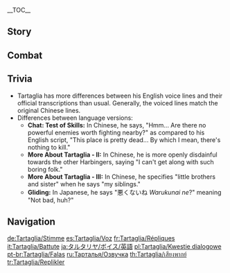{{CharacterTabs}}
{{LanguageTabs}}
__TOC__
==Story==
{{VO/Story
|character           = Tartaglia
|name                = Tartaglia

|vo_01_01_title      = Hello
|vo_01_01_file       = VO_{language}{character} Hello.ogg
|vo_01_01_tx         = I'm No. 11 of the [[Fatui]] [[Harbingers]], codename Childe, but I also go by Tartaglia. And you... Hmm, you too like to cause quite the stir, don't you? Something tells me we're going to get along splendidly.

|vo_02_01_title      = Chat: Idleness
|vo_02_01_file       = VO_{language}{character} Chat - Idleness.ogg
|vo_02_01_tx         = You know, there are better ways to seek out our enemies than... well, standing here.

|vo_02_02_title      = Chat: Test of Skills
|vo_02_02_file       = VO_{language}{character} Chat - Test of Skills.ogg
|vo_02_02_tx         = This place is pretty dead... By which I mean, there's nothing to kill.

|vo_02_03_title      = Chat: The Fatui
|vo_02_03_file       = VO_{language}{character} Chat - The Fatui.ogg
|vo_02_03_tx         = I wonder what the rest of the Harbingers are up to? Plotting and scheming on an ever-grander scale, no doubt.

|vo_02_04_title      = Chat: [[Snezhnaya]]
|vo_02_04_file       = VO_{language}{character} Chat - Snezhnaya.ogg
|vo_02_04_tx         = Where I'm from, if we didn't keep moving, we'd freeze to death. Literally.

<!-- Weather -->
|vo_03_01_title      = After the Rain
|vo_03_01_file       = VO_{language}{character} After the Rain.ogg
|vo_03_01_tx         = Ah, perfect weather for fishing! The sound of the rain scares them away, but once it stops, they're yours for the taking.

|vo_03_02_title      = When It Snows: Foreign Country
|vo_03_02_file       = VO_{language}{character} When It Snows - Foreign Country.ogg
|vo_03_02_tx         = Haha, ahh... could it be snowing in Snezhnaya too?

|vo_03_03_title      = When It Snows: Snezhnaya
|vo_03_03_file       = VO_{language}{character} When It Snows - Snezhnaya.ogg
|vo_03_03_tx         = The world looks glorious in the snow. Pure white, like the light of the moon. A perfect backdrop for bloodshed.

|vo_03_04_title      = When It's Windy
|vo_03_04_file       = VO_{language}{character} When It's Windy.ogg
|vo_03_04_tx         = The wind is picking up. There is conflict in the air.

|vo_03_05_title      = Wind Is Building Up: Foreign Country
|vo_03_05_file       = VO_{language}{character} Wind Is Building Up - Foreign Country.ogg
|vo_03_05_tx         = Just look at that wind blow!

|vo_03_06_title      = Wind Is Building Up: Snezhnaya
|vo_03_06_file       = VO_{language}{character} Wind Is Building Up - Snezhnaya.ogg
|vo_03_06_tx         = The wind permeates all, cleansing both mind and body. Excellent.

|vo_04_01_title      = Good Morning
|vo_04_01_file       = VO_{language}{character} Good Morning.ogg
|vo_04_01_tx         = Morning, comrade! You're raring to go today, I see.

|vo_04_02_title      = Good Afternoon
|vo_04_02_file       = VO_{language}{character} Good Afternoon.ogg
|vo_04_02_tx         = You look well. What's your secret? Care to exchange notes?

|vo_04_03_title      = Good Evening
|vo_04_03_file       = VO_{language}{character} Good Evening.ogg
|vo_04_03_tx         = Whew, dinner was quite the feast. A spot of exercise is in order.

|vo_04_04_title      = Good Night
|vo_04_04_file       = VO_{language}{character} Good Night.ogg
|vo_04_04_tx         = Today was great. See you tomorrow, comrade!

|vo_05_01_title      = About {name}
|vo_05_01_file       = VO_{language}{character} About {character}.ogg
|vo_05_01_tx         = A warrior must always be ready to face any challenge with his blade. The outcome of the battle is irrelevant &mdash; what matters is that you learn from the experience.

|vo_06_01_title      = About Us: Comrades
|vo_06_01_file       = VO_{language}{character} About Us - Comrades.ogg
|vo_06_01_tx         = Ah, I'm sure the Harbingers must know of my dealings with you by now. Oh, I'd love to see the look on their faces... Hahaha...

|vo_06_02_title      = About Us: Weapons
|vo_06_02_friendship = 6
|vo_06_02_file       = VO_{language}{character} About Us - Weapons.ogg
|vo_06_02_tx         = I am the least adept with a bow. And that is precisely why I must master it.

|vo_06_03_title      = About Us: Survival
|vo_06_03_friendship = 6
|vo_06_03_file       = VO_{language}{character} About Us - Survival.ogg
|vo_06_03_tx         = You wield such powers without owning a [[Vision]]... I really am excited to see what you have in store for us... Let's see how far you can go. Just don't go dying on me before you lay it all on the line in our own final battle! I won't allow it!

|vo_06_04_title      = About Us: Invitation
|vo_06_04_friendship = 6
|vo_06_04_file       = VO_{language}{character} About Us - Invitation.ogg
|vo_06_04_tx         = Comrade, how would you like to join the Fatui? ...Actually, scrap that. With your capabilities, you and I could head-to-head with the Harbingers and win. Wouldn't want to miss an opportunity like that.
|vo_06_04_actualtx   = Comrade, how would you like to join the Fatui? ...Actually, scrap that. With your capabilities, you and I could {{Highlight|go}} head-to-head with the Harbingers and win. Wouldn't want to miss an opportunity like that.

|vo_07_01_title      = About the [[Vision]]
|vo_07_01_friendship = 4
|vo_07_01_file       = VO_{language}{character} About the Vision.ogg
|vo_07_01_tx         = If it makes me stronger, I'll take it. Vision? Great. [[Delusion]]? Don't mind if I do. Heretical teachings from the [[Abyss]]? Sign me up.

|vo_07_02_title      = Something to Share
|vo_07_02_file       = VO_{language}{character} Something to Share.ogg
|vo_07_02_tx         = The skeletal-white snowscape devours life without leaving any trace. It is the invisible enemy we fight against each day.

|vo_07_03_title      = Interesting Things
|vo_07_03_file       = VO_{language}{character} Interesting Things.ogg
|vo_07_03_tx         = I once ventured deep into the abyss and came face-to-face with an enormous beast. I don't know its name, all I know is the sight of it chilled me to the bone. But mark my words, one day I will march back in there and behead that beast, and you, comrade, will be my witness!

|vo_08_01_title      = About [[Skirk]]
|vo_08_01_friendship = 4
|vo_08_01_file       = VO_{language}{character} About Skirk.ogg
|vo_08_01_tx         = It's been years since I last saw my master. I should hope that next we meet, I'll at least be able to force her to use both hands to beat me...
|vo_08_01_mention    = Skirk

|vo_08_02_title      = About [[Zhongli]]: Pondering
|vo_08_02_friendship = 4
|vo_08_02_file       = VO_{language}{character} About Zhongli - Pondering.ogg
|vo_08_02_tx         = There's far more to that man than meets the eye. As for the extent of his power... lots to look forward to, I think.
|vo_08_02_mention    = Zhongli

|vo_08_03_title      = About Zhongli: Challenge
|vo_08_03_friendship = 4
|vo_08_03_quest      = A New Star Approaches
|vo_08_03_file       = VO_{language}{character} About Zhongli - Challenge.ogg
|vo_08_03_tx         = Tell me, how has Mr. Zhongli been lately? Not bad, you say? Seems he's had no problem acclimating to "mortal" life. Hmph, he sure had me fooled. Such a fiasco mustn't be so easily forgiven! The only way to reconciliation is fierce combat! What do you mean I'm no match for him? Hahaha...
|vo_08_03_mention    = Zhongli

|vo_08_04_title      = About [[Tsaritsa]]
|vo_08_04_friendship = 4
|vo_08_04_file       = VO_{language}{character} About Tsaritsa.ogg
|vo_08_04_tx         = Her Royal Highness the Tsaritsa is actually a gentle soul. Too gentle, in fact, and that's why she had to harden herself. Likewise, she declared war against the whole world only because she dreams of peace. And because she made an enemy of the world, I had the chance to become acquainted with you.
|vo_08_04_mention    = Tsaritsa

|vo_08_05_title      = About [[Varka]]
|vo_08_05_friendship = 4
|vo_08_05_file       = VO_{language}{character} About Varka.ogg
|vo_08_05_tx         = Varka? Just the thought of one day going head-to-head with him in combat, the fabled Knight of Boreas himself, titan of the [[Knights of Favonius]]... It makes me buzz with excitement. It's a beautiful life we live in this world.
|vo_08_05_mention    = Varka

|vo_08_06_title      = About [[Pierro|The Jester]]
|vo_08_06_friendship = 4
|vo_08_06_file       = VO_{language}{character} About The Jester.ogg
|vo_08_06_tx         = He was the first ever Fatui Harbinger, and today he is our leader. He only appears on important occasions. As for his accomplishments... To be honest, I don't really care. I owe my loyalty and devotion to the Tsaritsa, no one else.
|vo_08_06_mention    = Pierro,Tsaritsa

|vo_08_07_title      = About [[Il Capitano|The Captain]]
|vo_08_07_friendship = 4
|vo_08_07_file       = VO_{language}{character} About The Captain.ogg
|vo_08_07_tx         = I've seen him in battle before, and oh what a sight it was. Perhaps I'm ranked too low for him to notice me right now. Well, he may not recognize my strengths yet, but one day, I'll show him what I'm made of.
|vo_08_07_mention    = Capitano

|vo_08_08_title      = About [[Il Dottore|The Doctor]]
|vo_08_08_friendship = 4
|vo_08_08_file       = VO_{language}{character} About The Doctor.ogg
|vo_08_08_tx         = I heard that he took segments of himself at different ages, made prostheses out of them, and assigned different tasks to each one. I know... all my comrades are a little weird. Well, come to think of it, if I met another version of myself... Hah, we'd have to fight then and there to decide which one of us gets to survive.
|vo_08_08_mention    = Dottore

|vo_08_09_title      = About [[Columbina|Damselette]]
|vo_08_09_friendship = 4
|vo_08_09_file       = VO_{language}{character} About Damselette.ogg
|vo_08_09_tx         = The Fatui Harbingers are ranked by strength, and I have no idea why that girl is No. 3. I'd test my skills with every Harbinger who ranks above me if I had the chance, but when it comes to her... something just doesn't feel right. Anyway, you should be careful around her.
|vo_08_09_mention    = Columbina

|vo_08_10_title      = About [[Arlecchino|The Knave]]
|vo_08_10_friendship = 4
|vo_08_10_file       = VO_{language}{character} About The Knave.ogg
|vo_08_10_tx         = Look, I've got nothing against people who have their own agendas &mdash; I myself joined the Fatui to get more experience in combat. But I don't like her at all. If she stood to benefit from betraying others, she'd turn against the Tsaritsa in a heartbeat. There isn't a sane bone in her body.
|vo_08_10_mention    = Arlecchino,Tsaritsa

|vo_08_11_title      = About [[Pulcinella|The Rooster]]
|vo_08_11_friendship = 4
|vo_08_11_file       = VO_{language}{character} About The Rooster.ogg
|vo_08_11_tx         = I don't know what his motivations could be, but he seems genuine about wanting to help me. He treats me just like family. Oh, and speaking of family &mdash; [[Tonia]] and [[Teucer]] are always telling me about the pastries and other gifts he brings them when they write. So while I've been away from Snezhnaya, he's kept his promise to take care of my family.
|vo_08_11_mention    = Pulcinella,Tonia,Teucer

|vo_08_12_title      = About [[Sandrone|Marionette]]
|vo_08_12_friendship = 4
|vo_08_12_file       = VO_{language}{character} About Marionette.ogg
|vo_08_12_tx         = She always seems engrossed in her research. Hmm... I wonder if those machines have anything to do with her? Anyway, I've only met her a few times, but every time she looked like she wanted to murder me. I have no idea what I possibly could have done to annoy her, though.
|vo_08_12_mention    = Sandrone

|vo_08_13_title      = About [[Pantalone|Regrator]]
|vo_08_13_friendship = 4
|vo_08_13_file       = VO_{language}{character} About Regrator.ogg
|vo_08_13_tx         = Oh, now that guy has a head full of grandiose plans fueled by raw ambition. I don't understand a word he says once he starts talking about his theories... Eh, but as long as he keeps our cash reserves stocked up, I'm not complaining.
|vo_08_13_mention    = Pantalone

|vo_08_14_title      = About [[La Signora|The Fair Lady]]
|vo_08_14_friendship = 4
|vo_08_14_quest      = Omnipresence Over Mortals
|vo_08_14_file       = VO_{language}{character} About The Fair Lady.ogg
|vo_08_14_tx         = I never got along with her, you know that. I guess there's not much more worth saying about her at this point. When you're a harbinger, you have to accept that death could come at any time... But don't worry about me. No matter what happens, I'll do whatever it takes to keep myself alive.
|vo_08_14_mention    = Signora

|vo_08_15_title      = About [[Scaramouche|The Balladeer]]
|vo_08_15_friendship = 4
|vo_08_15_quest      = Omnipresence Over Mortals
|vo_08_15_hidden     = The Night-Bird Falls at the Curtain's Call
|vo_08_15_file       = VO_{language}{character} About The Balladeer.ogg
|vo_08_15_tx         = After he took the [[Gnosis]], we lost all contact with him. Now comes the task of trying to hunt it down and get it back... I actually don't mind it &mdash; it means I get to travel all over. Wonder if I'll run into you somewhere along the way?
|vo_08_15_mention    = Scaramouche

|vo_09_01_title      = More About {name}: I
|vo_09_01_file       = VO_{language}{character} More About {character} - 01.ogg
|vo_09_01_tx         = Remember, comrade, one day I will conquer the world!

|vo_09_02_title      = More About {name}: II
|vo_09_02_friendship = 3
|vo_09_02_file       = VO_{language}{character} More About {character} - 02.ogg
|vo_09_02_tx         = Face me in person, man to man, and I'll always have a chance of beating you. Same goes if you're a deity or a monster from the abyss. But the Harbingers? They are more enamored with their intangible methods, spending their days scheming and maneuvering. This is why we cannot get along.

|vo_09_03_title      = More About {name}: III
|vo_09_03_friendship = 4
|vo_09_03_file       = VO_{language}{character} More About {character} - 03.ogg
|vo_09_03_tx         = However far away my motherland may be, we all live under the same sky. That snow-white moon... My family must be able to see it too. I hope my siblings... *sigh* I hope that they have turned out to be formidable warriors as well.
|vo_09_03_mention    = Teucer,Anthon,Tonia

|vo_09_04_title      = More About {name}: IV
|vo_09_04_friendship = 5
|vo_09_04_file       = VO_{language}{character} More About {character} - 04.ogg
|vo_09_04_tx         = Comrade, a word of advice: Don't go yelling stupid things in the heat of battle. They might sound good in your head, but if you think about it, they make no sense at all. I'm talking about things like, "I'm on fire!" That's the last thing we want. Fire leaves behind nothing but ashes. And you must survive at all costs.

|vo_09_05_title      = More About {name}: V
|vo_09_05_friendship = 6
|vo_09_05_file       = VO_{language}{character} More About {character} - 05.ogg
|vo_09_05_tx         = Ah, how time flies. One day, you will see how I conquer the world and crush the thrones of gods beneath my heel. In the meantime... no dying, comrade! Keep yourself alive! Hahaha.

|vo_10_01_title      = {name}'s Hobbies
|vo_10_01_file       = VO_{language}{character} Hobbies.ogg
|vo_10_01_tx         = Ice fishing and combat follow the same principle. Patience and decisiveness are key. Though having said that... I suppose the same is true of everything in life.

|vo_10_02_title      = {name}'s Troubles
|vo_10_02_file       = VO_{language}{character} Troubles.ogg
|vo_10_02_tx         = My pet peeves? Hmm, well, to be honest, I'm far too busy journeying with you and slaying powerful enemies to dwell on such trifling matters.

|vo_10_03_title      = Favorite Food
|vo_10_03_file       = VO_{language}{character} Favorite Food.ogg
|vo_10_03_tx         = There's plenty of delicious food to sink your teeth into in this world... and plenty of fights to sink your teeth into as well. Life is beautiful.

|vo_10_04_title      = Least Favorite Food
|vo_10_04_file       = VO_{language}{character} Least Favorite Food.ogg
|vo_10_04_tx         = Food is like weaponry. A true warrior never deliberates unduly over their choice of weapon, nor do they do so over the food they eat. Neither should you.

<!-- Receiving a Gift -->
|vo_11_01_title      = Receiving a Gift: I
|vo_11_01_file       = VO_{language}{character} Receiving a Gift - 01.ogg
|vo_11_01_tx         = Eating delicious food really has a way of taking all your cares away. Now, how should I repay you?

|vo_11_02_title      = Receiving a Gift: II
|vo_11_02_file       = VO_{language}{character} Receiving a Gift - 02.ogg
|vo_11_02_tx         = Your cooking skills seem to have improved quite a lot. Does that mean you're getting stronger all the time, too?

|vo_11_03_title      = Receiving a Gift: III
|vo_11_03_file       = VO_{language}{character} Receiving a Gift - 03.ogg
|vo_11_03_tx         = Um, I'll admit the taste surprises me a little. Hmm? Okay... I'll try one more bite.

|vo_12_01_title      = Birthday
|vo_12_01_file       = VO_{language}{character} Birthday.ogg
|vo_12_01_tx         = Happy birthday, comrade! Anyone you need knocked off their perch today? Let me know. I'll happily oblige...

|vo_13_01_title      = Feelings About Ascension: Intro
|vo_13_01_ascension  = 1
|vo_13_01_file       = VO_{language}{character} Feelings About Ascension - 01.ogg
|vo_13_01_tx         = Hohoho, I feel like I've gotten stronger! Now, who shall I use as my guinea pig...

|vo_13_02_title      = Feelings About Ascension: Building Up
|vo_13_02_ascension  = 2
|vo_13_02_file       = VO_{language}{character} Feelings About Ascension - 02.ogg
|vo_13_02_tx         = "A warrior's strength is like a dome. The bigger the dome, the more opponents he can challenge inside it." Hmm, who was it that said this again?

|vo_13_03_title      = Feelings About Ascension: Climax
|vo_13_03_ascension  = 4
|vo_13_03_file       = VO_{language}{character} Feelings About Ascension - 03.ogg
|vo_13_03_tx         = Bravo, comrade! Thanks to your help, I am one step closer to my goal of conquering the world. I doubt even the Tsaritsa herself ever expected I would make it this far.
|vo_13_03_mention    = Tsaritsa

|vo_13_04_title      = Feelings About Ascension: Conclusion
|vo_13_04_ascension  = 6
|vo_13_04_file       = VO_{language}{character} Feelings About Ascension - 04.ogg
|vo_13_04_tx         = Comrade. Make sure you keep training too. Otherwise, who will be left to fight me to the death when the world lies defeated at my feet? Hahaha.
}}

==Combat==
{{Combat VO
|character           = Tartaglia

|skill_1_tx          = ''(to Melee Stance)'' You're mine!
|skill_2_tx          = ''(to Melee Stance)'' Ha!
|skill_3_tx          = ''(to Melee Stance)'' Tidal wave!
|skill_4_tx          = ''(to Ranged Stance)'' Bring it on!
|skill_5_tx          = ''(to Ranged Stance)'' Who's next?
|skill_6_tx          = ''(to Ranged Stance)'' Hah...
|skill_7_file        = Elemental Skill 2 01,Elemental Skill 2 02,Elemental Skill 2 03,Elemental Skill 2 04

|burst_1_tx          = ''(Ranged Stance)'' Riptide!
|burst_2_tx          = ''(Ranged Stance)'' You can run, but you can't hide!
|burst_3_tx          = ''(Melee Stance)'' Shouldn't let your guard down!
|burst_4_tx          = ''(Melee Stance)'' Brace yourself, this is gonna hurt!

|sprint-s_1_file     = Sprint Start 03
|sprint-s_1_tx       = No time to lose.
|sprint-s_2_file     = Sprint Start 01,Sprint Start 02

|glider_1_file       = Deploying Wind Glider 02
|glider_1_tx         = I could get used to this.
|glider_2_file       = Deploying Wind Glider 01,Deploying Wind Glider 03

|chest_1_tx          = Alright, now we're talkin'!
|chest_2_tx          = Not bad... Not bad at all!
|chest_3_tx          = Now I just need to get my hands on the rest!

|low-hp_1_tx         = Heh, this is getting interesting.
|low-hp_2_tx         = You're pretty good!
|low-hp_3_tx         = Death looms. My time to shine!

|ally-low-hp_1_tx    = What's the matter, out of practice?
|ally-low-hp_2_tx    = Step aside, it's my turn!

|fallen_1_tx         = How... I had only just...
|fallen_2_tx         = Drat!
|fallen_3_tx         = I'm... quite impressed...

|hit-l_1_file        = Light Hit Taken 01,Light Hit Taken 02,Light Hit Taken 03,Light Hit Taken 04,Light Hit Taken 05,Light Hit Taken 06

|hit-h_1_tx          = Amateur mistake.
|hit-h_2_file        = Heavy Hit Taken 02,Heavy Hit Taken 03,Heavy Hit Taken 04,Heavy Hit Taken 05,Heavy Hit Taken 06

|join_1_tx           = Need to end a few enemies?
|join_2_tx           = Keep your eyes wide open!
|join_3_tx           = C'mon, don't keep me waiting!

|atk-l_1_file        = Light Attack 01,Light Attack 02,Light Attack 03,Light Attack 04,Light Attack 05,Light Attack 06,Light Attack 07,Light Attack 08,Light Attack 09

|atk-m_1_file        = Mid Attack 01,Mid Attack 02,Mid Attack 03,Mid Attack 04,Mid Attack 05

|atk-h_1_file        = Heavy Attack 01,Heavy Attack 02,Heavy Attack 03

|climb_1_file        = Climbing 01,Climbing 02,Climbing 03

|climb-b_1_file      = Climbing Breath 01,Climbing Breath 02,Climbing Breath 03,Climbing Breath 04

|jump_1_file         = Jumping 01,Jumping 02,Jumping 03,Jumping 04,Jumping 05
}}

==Trivia==
*Tartaglia has more differences between his English voice lines and their official transcriptions than usual. Generally, the voiced lines match the original Chinese lines.
*Differences between language versions:
**'''Chat: Test of Skills:''' In Chinese, he says, "Hmm... Are there no powerful enemies worth fighting nearby?" as compared to his English script, "This place is pretty dead... By which I mean, there's nothing to kill."
**'''More About Tartaglia - II:''' In Chinese, he is more openly disdainful towards the other Harbingers, saying "I can't get along with such boring folk."
**'''More About Tartaglia - III:''' In Chinese, he specifies "little brothers and sister" when he says "my siblings."
**'''Gliding:''' In Japanese, he says "悪くないね ''Warukunai ne''?" meaning "Not bad, huh?"

==Navigation==
{{Character Navbox|VO}}

[[de:Tartaglia/Stimme]]
[[es:Tartaglia/Voz]]
[[fr:Tartaglia/Répliques]]
[[it:Tartaglia/Battute]]
[[ja:タルタリヤ/ボイス/英語]]
[[pl:Tartaglia/Kwestie dialogowe]]
[[pt-br:Tartaglia/Falas]]
[[ru:Тарталья/Озвучка]]
[[th:Tartaglia/เสียงพากย์]]
[[tr:Tartaglia/Replikler]]